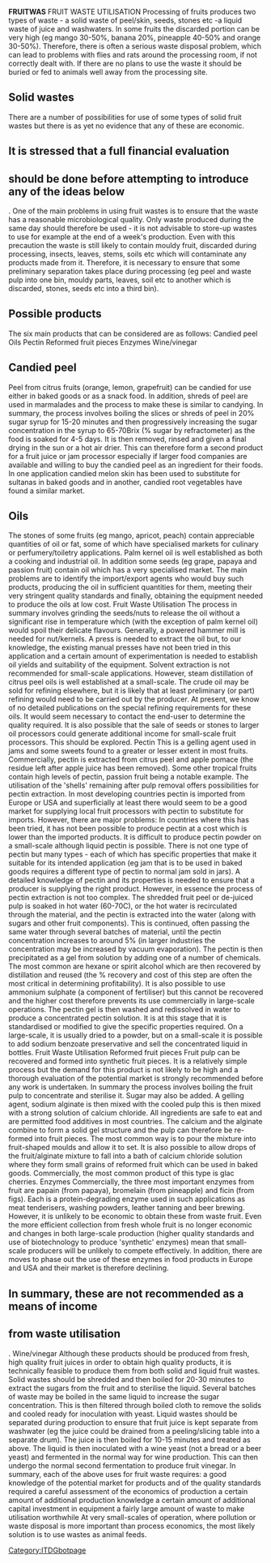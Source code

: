 '''FRUITWAS'''
FRUIT WASTE UTILISATION Processing of fruits produces two types of waste - a solid waste of peel/skin, seeds, stones etc -a liquid waste of juice and washwaters. In some fruits the discarded portion can be very high (eg mango 30-50%, banana 20%, pineapple 40-50% and orange 30-50%). Therefore, there is often a serious waste disposal problem, which can lead to problems with flies and rats around the processing room, if not correctly dealt with. If there are no plans to use the waste it should be buried or fed to animals well away from the processing site. 
==Solid wastes==
There are a number of possibilities for use of some types of solid fruit wastes but there is as yet no evidence that any of these are economic.  
==It is stressed that a full financial evaluation==

==should be done before attempting to introduce any of the ideas below==
. One of the main problems in using fruit wastes is to ensure that the waste has a reasonable microbiological quality. Only waste produced during the same day should therefore be used - it is not advisable to store-up wastes to use for example at the end of a week's production.  Even with this precaution the waste is still likely to contain mouldy fruit, discarded during processing, insects, leaves, stems, soils etc which will contaminate any products made from it. Therefore, it is necessary to ensure that some preliminary separation takes place during processing (eg peel and waste pulp into one bin, mouldy parts, leaves, soil etc to another which is discarded, stones, seeds etc into a third bin). 
==Possible products==
The six main products that can be considered are as follows: Candied peel Oils Pectin Reformed fruit pieces Enzymes Wine/vinegar 
==Candied peel==
Peel from citrus fruits (orange, lemon, grapefruit) can be candied for use either in baked goods or as a snack food. In addition, shreds of peel are used in marmalades and the process to make these is similar to candying. In summary, the process involves boiling the slices or shreds of peel in 20% sugar syrup for 15-20 minutes and then progressively increasing the sugar concentration in the syrup to 65-70Brix (% sugar by refractometer) as the food is soaked for 4-5 days. It is then removed, rinsed and given a final drying in the sun or a hot air drier. This can therefore form a second product for a fruit juice or jam processor especially if larger food companies are available and willing to buy the candied peel as an ingredient for their foods. In one application candied melon skin has been used to substitute for sultanas in baked goods and in another, candied root vegetables have found a similar market. 
==Oils==
The stones of some fruits (eg mango, apricot, peach) contain appreciable quantities of oil or fat, some of which have specialised markets for culinary or perfumery/toiletry applications.  Palm kernel oil is well established as both a cooking and industrial oil. In addition some seeds (eg grape, papaya and passion fruit) contain oil which has a very specialised market. The main problems are to identify the import/export agents who would buy such products, producing the oil in sufficient quantities for them, meeting their very stringent quality standards and finally, obtaining the equipment needed to produce the oils at low cost. 
Fruit Waste Utilisation    The process in summary involves grinding the seeds/nuts to release the oil without a significant rise in temperature which (with the exception of palm kernel oil) would spoil their delicate flavours. Generally, a powered hammer mill is needed for nut/kernels. A press is needed to extract the oil but, to our knowledge, the existing manual presses have not been tried in this application and a certain amount of experimentation is needed to establish oil yields and suitability of the equipment. Solvent extraction is not recommended for small-scale applications. However, steam distillation of citrus peel oils is well established at a small-scale. The crude oil may be sold for refining elsewhere, but it is likely that at least preliminary (or part) refining would need to be carried out by the producer. At present, we know of no detailed publications on the special refining requirements for these oils. It would seem necessary to contact the end-user to determine the quality required. It is also possible that the sale of seeds or stones to larger oil processors could generate additional income for small-scale fruit processors. This should be explored. Pectin This is a gelling agent used in jams and some sweets found to a greater or lesser extent in most fruits. Commercially, pectin is extracted from citrus peel and apple pomace (the residue left after apple juice has been removed). Some other tropical fruits contain high levels of pectin, passion fruit being a notable example. The utilisation of the 'shells' remaining after pulp removal offers possibilities for pectin extraction. In most developing countries pectin is imported from Europe or USA and superficially at least there would seem to be a good market for supplying local fruit processors with pectin to substitute for imports. However, there are major problems:  In countries where this has been tried, it has not been possible to produce pectin at a cost which is lower than the imported products.  It is difficult to produce pectin powder on a small-scale although liquid pectin is possible.  There is not one type of pectin but many types - each of which has specific properties that make it suitable for its intended application (eg jam that is to be used in baked goods requires a different type of pectin to normal jam sold in jars).  A detailed knowledge of pectin and its properties is needed to ensure that a producer is supplying the right product. However, in essence the process of pectin extraction is not too complex. The shredded fruit peel or de-juiced pulp is soaked in hot water (60-70C), or the hot water is recirculated through the material, and the pectin is extracted into the water (along with sugars and other fruit components). This is continued, often passing the same water through several batches of material, until the pectin concentration increases to around 5% (in larger industries the concentration may be increased by vacuum evaporation). The pectin is then precipitated as a gel from solution by adding one of a number of chemicals.  The most common are hexane or spirit alcohol which are then recovered by distillation and reused (the % recovery and cost of this step are often the most critical in determining profitability). It is also possible to use ammonium sulphate (a component of fertiliser) but this cannot be recovered and the higher cost therefore prevents its use commercially in large-scale operations. The pectin gel is then washed and redissolved in water to produce a concentrated pectin solution. It is at this stage that it is standardised or modified to give the specific properties required. On a large-scale, it is usually dried to a powder, but on a small-scale it is possible to add sodium benzoate preservative and sell the concentrated liquid in bottles. 
Fruit Waste Utilisation    Reformed fruit pieces Fruit pulp can be recovered and formed into synthetic fruit pieces. It is a relatively simple process but the demand for this product is not likely to be high and a thorough evaluation of the potential market is strongly recommended before any work is undertaken. In summary the process involves boiling the fruit pulp to concentrate and sterilise it. Sugar may also be added. A gelling agent, sodium alginate is then mixed with the cooled pulp this is then mixed with a strong solution of calcium chloride. All ingredients are safe to eat and are permitted food additives in most countries. The calcium and the alginate combine to form a solid gel structure and the pulp can therefore be re-formed into fruit pieces. The most common way is to pour the mixture into fruit-shaped moulds and allow it to set. It is also possible to allow drops of the fruit/alginate mixture to fall into a bath of calcium chloride solution where they form small grains of reformed fruit which can be used in baked goods. Commercially, the most common product of this type is glac cherries. Enzymes Commercially, the three most important enzymes from fruit are papain (from papaya), bromelain (from pineapple) and ficin (from figs). Each is a protein-degrading enzyme used in such applications as meat tenderisers, washing powders, leather tanning and beer brewing.  However, it is unlikely to be economic to obtain these from waste fruit. Even the more efficient collection from fresh whole fruit is no longer economic and changes in both large-scale production (higher quality standards and use of biotechnology to produce 'synthetic' enzymes) mean that small-scale producers will be unlikely to compete effectively. In addition, there are moves to phase out the use of these enzymes in food products in Europe and USA and their market is therefore declining.  
==In summary, these are not recommended as a means of income==

==from waste utilisation==
. Wine/vinegar Although these products should be produced from fresh, high quality fruit juices in order to obtain high quality products, it is technically feasible to produce them from both solid and liquid fruit wastes. Solid wastes should be shredded and then boiled for 20-30 minutes to extract the sugars from the fruit and to sterilise the liquid. Several batches of waste may be boiled in the same liquid to increase the sugar concentration. This is then filtered through boiled cloth to remove the solids and cooled ready for inoculation with yeast. Liquid wastes should be separated during production to ensure that fruit juice is kept separate from washwater (eg the juice could be drained from a peeling/slicing table into a separate drum). The juice is then boiled for 10-15 minutes and treated as above. The liquid is then inoculated with a wine yeast (not a bread or a beer yeast) and fermented in the normal way for wine production. This can then undergo the normal second fermentation to produce fruit vinegar. In summary, each of the above uses for fruit waste requires:  a good knowledge of the potential market for products and of the quality standards required  a careful assessment of the economics of production  a certain amount of additional production knowledge  a certain amount of additional capital investment in equipment  a fairly large amount of waste to make utilisation worthwhile At very small-scales of operation, where pollution or waste disposal is more important than process economics, the most likely solution is to use wastes as animal feeds. 
[[Category:ITDGbotpage]]